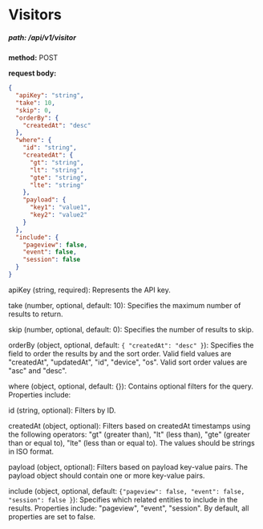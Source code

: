 # Visitors

##### path: /api/v1/visitor

**method:** POST

**request body:**

```json
{
  "apiKey": "string",
  "take": 10,
  "skip": 0,
  "orderBy": {
    "createdAt": "desc"
  },
  "where": {
    "id": "string",
    "createdAt": {
      "gt": "string",
      "lt": "string",
      "gte": "string",
      "lte": "string"
    },
    "payload": {
      "key1": "value1",
      "key2": "value2"
    }
  },
  "include": {
    "pageview": false,
    "event": false,
    "session": false
  }
}
```

apiKey (string, required): Represents the API key.

take (number, optional, default: 10): Specifies the maximum number of results to return.

skip (number, optional, default: 0): Specifies the number of results to skip.

orderBy (object, optional, default: `{ "createdAt": "desc" }`): Specifies the field to order the results by and the sort order. Valid field values are "createdAt", "updatedAt", "id", "device", "os". Valid sort order values are "asc" and "desc".

where (object, optional, default: {}): Contains optional filters for the query. Properties include:

id (string, optional): Filters by ID.

createdAt (object, optional): Filters based on createdAt timestamps using the following operators: "gt" (greater than), "lt" (less than), "gte" (greater than or equal to), "lte" (less than or equal to). The values should be strings in ISO format.

payload (object, optional): Filters based on payload key-value pairs. The payload object should contain one or more key-value pairs.

include (object, optional, default: `{"pageview": false, "event": false, "session": false }`): Specifies which related entities to include in the results. Properties include: "pageview", "event", "session". By default, all properties are set to false.
